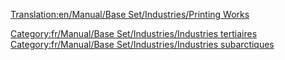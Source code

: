 [[Translation:en/Manual/Base Set/Industries/Printing Works]]

{{fr/Manual/Base Set/Industries/Industries|image=en/Manual/Base Set/Industries/Printworks.png
|nom=Imprimerie
|climats=[[fr/Manual/Climat#subarctique|Subarctique]].
|accepte=[[fr/Manual/Base Set/Cargos/Papier|Papier]]
|produit=[[fr/Manual/Base Set/Cargos/Marchandises|Marchandises]]
|notes=Absent sous les autres [[fr/Manual/Climat|climats]].
}}
[[Category:fr/Manual/Base Set/Industries/Industries tertiaires]]
[[Category:fr/Manual/Base Set/Industries/Industries subarctiques]]